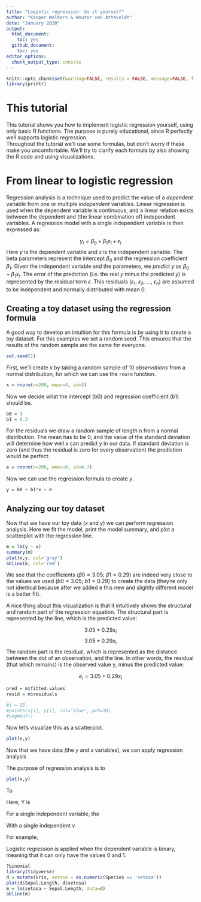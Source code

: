 ```yaml
---
title: "Logistic regression: do it yourself"
author: "Kasper Welbers & Wouter van Atteveldt"
date: "January 2020"
output: 
  html_document:
    toc: yes
  github_document:
    toc: yes
editor_options: 
  chunk_output_type: console
---
```



```r
knitr::opts_chunk$set(warning=FALSE, results = FALSE, message=FALSE, fig.path = "img/")
library(printr)
```

# This tutorial

This tutorial shows you how to implement logistic regression yourself, using only basic R functions. 
The purpose is purely educational, since R perfectly well supports logistic regression.  
Throughout the tutorial we'll use some formulas, but don't worry if these make you uncomfortable. 
We'll try to clarify each formula by also showing the R code and using visualizations.

# From linear to logistic regression

Regression analysis is a technique used to predict the value of a *dependent* variable from one or multiple *independent* variables. 
Linear regression is used when the dependent variable is continuous, and a linear relation exists between the dependent and (the linear combination of) independent variables. 
A regression model with a single independent variable is then expressed as:

$$y_i = \beta_0 + \beta_1{x}_i + \epsilon_i$$
Here $y$ is the dependent variable and $x$ is the independent variable. 
The beta parameters represent the intercept $\beta_0$ and the regression coefficient $\beta_1$. 
Given the independent variable and the parameters, we *predict* $y$ as $\beta_0 + \beta_1{x}_i$.
The error of the prediction (i.e. the real $y$ minus the predicted $y$) is represented by the residual term $\epsilon$.
This residuals ($\epsilon_1$, $\epsilon_2$, ..., $\epsilon_n$) are assumed to be independent and normally distributed with mean 0. 

## Creating a toy dataset using the regression formula

A good way to develop an intuition for this formula is by using it to create a toy dataset. For this examples we set a random seed. This ensures that the results of the random sample are the same for everyone.

```r
set.seed(1)
```

First, we'll create $x$ by taking a random sample of 10 *observations* from a normal distribution, for which we can use the `rnorm` function.

```r
x = rnorm(n=200, mean=4, sd=3)
```

Now we decide what the intercept (b0) and regression coefficient (b1) should be.

```r
b0 = 3
b1 = 0.3
```

For the residuals we draw a random sample of length n from a normal distribution. The mean has to be 0, and the value of the standard deviation will determine how well $x$ can predict $y$ in our data. If standard deviation is zero (and thus the residual is zero for every observation) the prediction would be perfect. 

```r
e = rnorm(n=200, mean=0, sd=0.7)
```

Now we can use the regression formula to create $y$.

```r
y = b0 + b1*x + e
```

## Analyzing our toy dataset

Now that we have our toy data ($x$ and $y$) we can perform regression analysis.
Here we fit the model, print the model summary, and plot a scatterplot with the regression line.

```r
m = lm(y ~ x)
summary(m)
plot(x,y, col='grey')
abline(m, col='red')
```

We see that the coefficients ($\beta0 = 3.05$; $\beta1 = 0.29$) are indeed very close to the values we used  ($b0 = 3.05$; $b1 = 0.29$) to create the data (they're only not identical because after we added e this new and slightly different model is a better fit). 

A nice thing about this visualization is that it intuitively shows the structural and random part of the regression equation. The structural part is represented by the line, which is the predicted value:

$$3.05 + 0.29x_i$$
$$3.05 + 0.29x_i$$
The random part is the residual, which is represented as the distance between the dot of an observation, and the line. In other words, the residual (that which remains) is the observed value y, minus the predicted value:

$$e_i = 3.05 + 0.29x_i$$



```r
pred = m$fitted.values
resid = m$residuals

#i = 15
#points(x[i], y[i], col='blue', pch=10)
#segment()
```



Now let's visualize this as a scatterplot.

```r
plot(x,y)
```





Now that we have data (the $y$ and $x$ variables), we can apply regression analysis  




The purpose of regression analysis is to 


```r
plot(x,y)
```




To 




Here, Y is 

For a single independent variable, the 


With a single independent v

For example, 






Logistic regression is applied when the dependent variable is binary, meaning that it can only have the values 0 and 1. 


```r
?binomial
library(tidyverse)
d = mutate(iris, setosa = as.numeric(Species == 'setosa'))
plot(d$Sepal.Length, d$setosa)
m = lm(setosa ~ Sepal.Length, data=d)
abline(m)
```